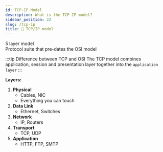 ```yaml
---
id: TCP-IP Model
description: What is the TCP IP model?
sidebar_position: 22
slug: /tcp-ip
title: 📡 TCP/IP model
---
```



5 layer model <br />
Protocol suite that pre-dates the OSI model <br />

:::tip Difference between TCP and OSI
The TCP model combines application, session and presentation layer together into the `application layer`
:::


**Layers:** <br />
1. **Physical**
    - Cables, NIC
    - Everything you can touch
2. **Data Link**
    - Ethernet, Switches
3. **Network**
    - IP, Routers
4. **Transport**
    - TCP, UDP
5. **Application**
    - HTTP, FTP, SMTP